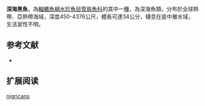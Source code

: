 {{Speciesbox
| name = 深海黑魚
| status = NE
| status_system = IUCN3.1
| image = Bathylaco nigricans.jpg
| image_width = 250px
| genus = Bathylaco
| species = nigricans
| authority = Goode & Bean, 1896
| synonyms = *''Macromastax gymnos'',Beebe, 1933
}}

'''深海黑魚'''，為[[輻鰭魚綱|輻鰭魚綱]][[水珍魚目|水珍魚目]][[管肩魚科|管肩魚科]]的其中一[[種|種]]，為深海魚類，分布於全球熱帶、亞熱帶海域，深度450-4376公尺，體長可達34公分，棲息在底中層水域，生活習性不明。

==参考文献==
*{{FishBase_species|genus=Bathylaco|species=nigricans|year=2015|month=9}}

== 扩展阅读 ==
{{refbegin}}
{{wikispecies-inline|Bathylaco nigricans|深海黑魚}}
{{refend}}
{{Taxonbar|from=Q810812}}

[[Category:深海黑魚屬|nigricans]]